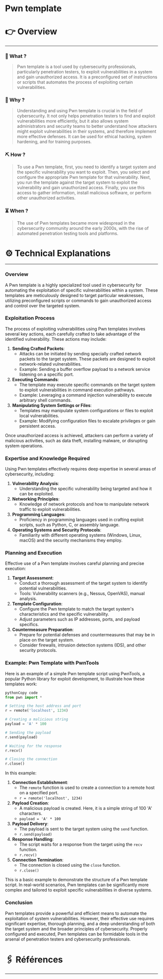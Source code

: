 # Pwn template


# 👉 Overview

---

### 👀 What ?

> Pwn template is a tool used by cybersecurity professionals, particularly penetration testers, to exploit vulnerabilities in a system and gain unauthorized access. It is a preconfigured set of instructions or scripts that automates the process of exploiting certain vulnerabilities.
> 

### 🧐 Why ?

> Understanding and using Pwn template is crucial in the field of cybersecurity. It not only helps penetration testers to find and exploit vulnerabilities more efficiently, but it also allows system administrators and security teams to better understand how attackers might exploit vulnerabilities in their systems, and therefore implement more effective defenses. It can be used for ethical hacking, system hardening, and for training purposes.
> 

### ⛏️ How ?

> To use a Pwn template, first, you need to identify a target system and the specific vulnerability you want to exploit. Then, you select and configure the appropriate Pwn template for that vulnerability. Next, you run the template against the target system to exploit the vulnerability and gain unauthorized access. Finally, you use this access to gather information, install malicious software, or perform other unauthorized activities.
> 

### ⏳ When ?

> The use of Pwn templates became more widespread in the cybersecurity community around the early 2000s, with the rise of automated penetration testing tools and platforms.
> 

# ⚙️ Technical Explanations

---

### Overview

A Pwn template is a highly specialized tool used in cybersecurity for automating the exploitation of specific vulnerabilities within a system. These templates are meticulously designed to target particular weaknesses, utilizing preconfigured scripts or commands to gain unauthorized access and control over the targeted system.

### Exploitation Process

The process of exploiting vulnerabilities using Pwn templates involves several key actions, each carefully crafted to take advantage of the identified vulnerability. These actions may include:

1. **Sending Crafted Packets**:
    - Attacks can be initiated by sending specially crafted network packets to the target system. These packets are designed to exploit network-related vulnerabilities.
    - Example: Sending a buffer overflow payload to a network service listening on a specific port.
2. **Executing Commands**:
    - The template may execute specific commands on the target system to exploit vulnerabilities in command execution pathways.
    - Example: Leveraging a command injection vulnerability to execute arbitrary shell commands.
3. **Manipulating System Settings or Files**:
    - Templates may manipulate system configurations or files to exploit local vulnerabilities.
    - Example: Modifying configuration files to escalate privileges or gain persistent access.

Once unauthorized access is achieved, attackers can perform a variety of malicious activities, such as data theft, installing malware, or disrupting system operations.

### Expertise and Knowledge Required

Using Pwn templates effectively requires deep expertise in several areas of cybersecurity, including:

1. **Vulnerability Analysis**:
    - Understanding the specific vulnerability being targeted and how it can be exploited.
2. **Networking Principles**:
    - Knowledge of network protocols and how to manipulate network traffic to exploit vulnerabilities.
3. **Programming Languages**:
    - Proficiency in programming languages used in crafting exploit scripts, such as Python, C, or assembly language.
4. **Operating Systems and Security Protocols**:
    - Familiarity with different operating systems (Windows, Linux, macOS) and the security mechanisms they employ.

### Planning and Execution

Effective use of a Pwn template involves careful planning and precise execution:

1. **Target Assessment**:
    - Conduct a thorough assessment of the target system to identify potential vulnerabilities.
    - Tools: Vulnerability scanners (e.g., Nessus, OpenVAS), manual analysis.
2. **Template Configuration**:
    - Configure the Pwn template to match the target system's characteristics and the specific vulnerability.
    - Adjust parameters such as IP addresses, ports, and payload specifics.
3. **Countermeasure Preparation**:
    - Prepare for potential defenses and countermeasures that may be in place on the target system.
    - Consider firewalls, intrusion detection systems (IDS), and other security protocols.

### Example: Pwn Template with PwnTools

Here is an example of a simple Pwn template script using PwnTools, a popular Python library for exploit development, to illustrate how these templates work:

```python
pythonCopy code
from pwn import *

# Setting the host address and port
r = remote('localhost', 1234)

# Creating a malicious string
payload = 'A' * 100

# Sending the payload
r.send(payload)

# Waiting for the response
r.recv()

# Closing the connection
r.close()

```

In this example:

1. **Connection Establishment**:
    - The `remote` function is used to create a connection to a remote host on a specified port.
    - `r = remote('localhost', 1234)`
2. **Payload Creation**:
    - A malicious payload is created. Here, it is a simple string of 100 'A' characters.
    - `payload = 'A' * 100`
3. **Payload Delivery**:
    - The payload is sent to the target system using the `send` function.
    - `r.send(payload)`
4. **Response Handling**:
    - The script waits for a response from the target using the `recv` function.
    - `r.recv()`
5. **Connection Termination**:
    - The connection is closed using the `close` function.
    - `r.close()`

This is a basic example to demonstrate the structure of a Pwn template script. In real-world scenarios, Pwn templates can be significantly more complex and tailored to exploit specific vulnerabilities in diverse systems.

### Conclusion

Pwn templates provide a powerful and efficient means to automate the exploitation of system vulnerabilities. However, their effective use requires significant expertise, thorough planning, and a deep understanding of both the target system and the broader principles of cybersecurity. Properly configured and executed, Pwn templates can be formidable tools in the arsenal of penetration testers and cybersecurity professionals.

# 🖇️ Références

---